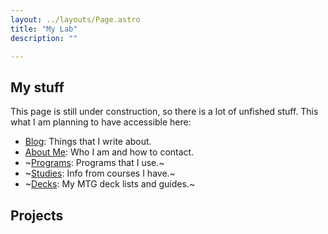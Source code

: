 ```yaml
---
layout: ../layouts/Page.astro
title: "My Lab"
description: ""

---
```


## My stuff
This page is still under construction, so there is a lot of unfished stuff. This what I am planning to have accessible here:

- [Blog](/blog): Things that I write about.
- [About Me](/about): Who I am and how to contact.
- ~[Programs](/): Programs that I use.~
- ~[Studies](/): Info from courses I have.~
- ~[Decks](/): My MTG deck lists and guides.~

 

## Projects
<div class="grid grid-cols-1 md:grid-cols-2 gap-4">
<ProjectCard name="betauia/betauia.net" 
             desc="The line association's website."
             link="https://github.com/betauia/betauia.net" 
             tech="Astro,Flask,Docker" />
<ProjectCard name="jakobbekken/nixos-config" 
             desc="Configs for my Nix machines." 
             link="https://github.com/jakobbekken/nixos-config" 
             tech="Nix" />
</div>